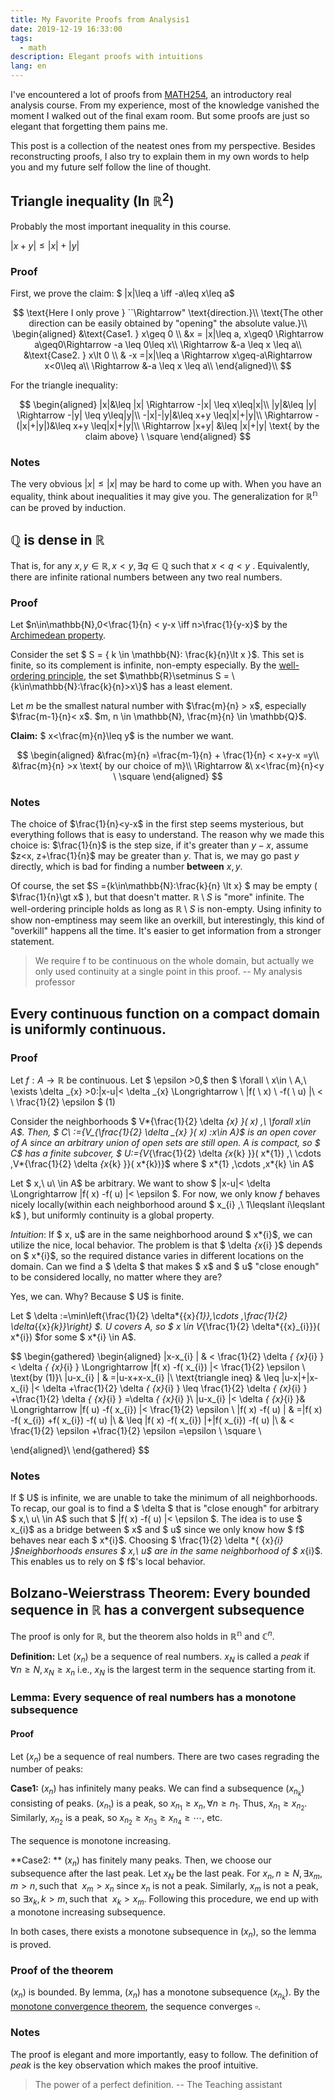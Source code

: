 ```yaml
---
title: My Favorite Proofs from Analysis1
date: 2019-12-19 16:33:00
tags:
  - math
description: Elegant proofs with intuitions
lang: en
---
```


I've encountered a lot of proofs from [MATH254](https://www.mcgill.ca/study/2019-2020/courses/math-254), an introductory real analysis course. From my experience, most of the knowledge vanished the moment I walked out of the final exam room. But some proofs are just so elegant that forgetting them pains me.

This post is a collection of the neatest ones from my perspective. Besides reconstructing proofs, I also try to explain them in my own words to help you and my future self follow the line of thought.

## Triangle inequality (In $\mathbb{R}^2$)

Probably the most important inequality in this course.

$|x+y|\leq|x|+|y|$

### Proof

First, we prove the claim: $ |x|\leq a \iff -a\leq x\leq a$

$$
\text{Here I only prove } ``\Rightarrow" \text{direction.}\\ \text{The other direction can be easily obtained by "opening" the absolute value.}\\
\begin{aligned}
&\text{Case1. } x\geq 0 \\
&x = |x|\leq a, x\geq0 \Rightarrow a\geq0\Rightarrow -a \leq 0\leq x\\
\Rightarrow &-a \leq x \leq a\\
&\text{Case2. } x\lt 0 \\
& -x =|x|\leq a \Rightarrow x\geq-a\Rightarrow x<0\leq a\\
\Rightarrow &-a \leq x \leq a\\
\end{aligned}\\
$$

For the triangle inequality:

$$
\begin{aligned}
|x|&\leq |x| \Rightarrow -|x| \leq x\leq|x|\\
|y|&\leq |y| \Rightarrow -|y| \leq y\leq|y|\\
-|x|-|y|&\leq x+y \leq|x|+|y|\\
\Rightarrow -(|x|+|y|)&\leq x+y \leq|x|+|y|\\
\Rightarrow |x+y| &\leq |x|+|y| \text{ by the claim above} \ \square
\end{aligned}
$$

### Notes

The very obvious $|x|\leq|x|$ may be hard to come up with. When you have an equality, think about inequalities it may give you. The generalization for $\mathbb{R^n}$ can be proved by induction.

## $\mathbb{Q}$ is dense in $\mathbb{R}$

That is, for any $x, y \in \mathbb{R}, x<y, \exists q \in \mathbb{Q}$ such that $x < q < y$ . Equivalently, there are infinite rational numbers between any two real numbers.

### Proof

Let $n\in\mathbb{N},0<\frac{1}{n} < y-x \iff n>\frac{1}{y-x}$ by the [Archimedean property](http://mathonline.wikidot.com/the-archimedean-property).

Consider the set $ S = \{ k \in \mathbb{N}: \frac{k}{n}\lt x \}$. This set is finite, so its complement is infinite, non-empty especially. By the [well-ordering principle](https://brilliant.org/wiki/the-well-ordering-principle/), the set $\mathbb{R}\setminus S = \{k\in\mathbb{N}:\frac{k}{n}>x\}$ has a least element.

Let $m$ be the smallest natural number with $\frac{m}{n} > x$, especially $\frac{m-1}{n}< x$. $m, n \in \mathbb{N}, \frac{m}{n} \in \mathbb{Q}$.

**Claim:** $ x<\frac{m}{n}\leq y$ is the number we want.

$$
\begin{aligned}
&\frac{m}{n} =\frac{m-1}{n} + \frac{1}{n} < x+y-x =y\\
&\frac{m}{n} >x \text{ by our choice of m}\\
\Rightarrow &\  x<\frac{m}{n}<y \ \square
\end{aligned}
$$

### Notes

The choice of $\frac{1}{n}<y-x$ in the first step seems mysterious, but everything follows that is easy to understand. The reason why we made this choice is: $\frac{1}{n}$ is the step size, if it's greater than $y-x$, assume $z<x, z+\frac{1}{n}$ may be greater than $y$. That is, we may go past $y$ directly, which is bad for finding a number **between** $x, y$.

Of course, the set $S =\{k\in\mathbb{N}:\frac{k}{n} \lt x\} $ may be empty ( $\frac{1}{n}\gt x$ ), but that doesn't matter. $\mathbb{R}\setminus S$ is "more" infinite. The well-ordering principle holds as long as $\mathbb{R}\setminus S$ is non-empty. Using infinity to show non-emptiness may seem like an overkill, but interestingly, this kind of "overkill" happens all the time. It's easier to get information from a stronger statement.

> We require f to be continuous on the whole domain, but actually we only used continuity at a single point in this proof. -- My analysis professor

## Every continuous function on a compact domain is uniformly continuous.

### Proof

Let $f: A→ \mathbb{R}$ be continuous. Let $ \epsilon >0,$ then $ \forall \ x\in \ A,\ \exists \delta _{x} >0:|x-u|< \delta _{x} \Longrightarrow \ |f( \ x) \ -f( \ u) |\ < \ \frac{1}{2} \epsilon $ (1)

Consider the neighborhoods $ V*{\frac{1}{2} \delta *{x} }( x) ,\ \forall x\in A$. Then, $ C\ :=\{V_{\frac{1}{2} \delta _{x} }( x) :x\in A\}$ is an open cover of A since an arbitrary union of open sets are still open. A is compact, so $ C$ has a finite subcover, $ U:=\{V*{\frac{1}{2} \delta *{x*{k} }}( x*{1}) ,\ \cdots ,V*{\frac{1}{2} \delta *{x*{k} }}( x*{k})\}$ where $ x*{1} ,\cdots ,x*{k} \in A$

Let $ x,\ u\ \in A$ be arbitrary. We want to show $ |x-u|< \delta \Longrightarrow |f( x) -f( u) |< \epsilon $. For now, we only know $f$ behaves nicely locally(within each neighborhood around $ x\_{i} ,\ 1\leqslant i\leqslant k$ ), but uniformly continuity is a global property.

_Intuition_: If $ x, u$ are in the same neighborhood around $ x*{i}$, we can utilize the nice, local behavior. The problem is that $ \delta *{x*{i} }$ depends on $ x*{i}$, so the required distance varies in different locations on the domain. Can we find a $ \delta $ that makes $ x$ and $ u$ "close enough" to be considered locally, no matter where they are?

Yes, we can. Why? Because $ U$ is finite.

Let $ \delta :=\min\left\{\frac{1}{2} \delta*{{x}*{1}},\cdots ,\frac{1}{2} \delta*{{x}*{k}}\right\} $. $U$ covers A, so $ x \in V*{\frac{1}{2} \delta*{{x}_{i}}}( x*{i}) $for some $ x*{i} \in A$.

$$
\begin{gathered}
\begin{aligned}
|x-x_{i} | & < \frac{1}{2} \delta _{ {x}_{i} } < \delta _{ {x}_{i} } \Longrightarrow |f( x) -f( x_{i}) |< \frac{1}{2} \epsilon \ \text{by (1)}\\
|u-x_{i} | & =|u-x+x-x_{i} |\\
 \text{triangle ineq} & \leq |u-x|+|x-x_{i} |< \delta +\frac{1}{2} \delta _{ {x}_{i} } \leq \frac{1}{2} \delta _{ {x}_{i} } +\frac{1}{2} \delta _{ {x}_{i} } =\delta _{ {x}_{i} }\\
|u-x_{i} |< \delta _{ {x}_{i} }& \Longrightarrow |f( u) -f( x_{i}) |< \frac{1}{2} \epsilon \\
|f( x) -f( u) | & =|f( x) -f( x_{i}) +f( x_{i}) -f( u) |\\
 & \leq |f( x) -f( x_{i}) |+|f( x_{i}) -f( u) |\\
 & < \frac{1}{2} \epsilon +\frac{1}{2} \epsilon =\epsilon \ \square \\

\end{aligned}\\
\end{gathered}
$$

### Notes

If $ U$ is infinite, we are unable to take the minimum of all neighborhoods. To recap, our goal is to find a $ \delta $ that is "close enough" for arbitrary $ x,\ u\ \in A$ such that $ |f( x) -f( u) |< \epsilon $. The idea is to use $ x_{i}$ as a bridge between $ x$ and $ u$ since we only know how $ f$ behaves near each $ x*{i}$. Choosing $ \frac{1}{2} \delta *{ {x}_{i} }$neighborhoods ensures $ x,\ u$ are in the same neighborhood of $ x_{i}$. This enables us to rely on $ f$'s local behavior.

## Bolzano-Weierstrass Theorem: Every bounded sequence in $\mathbb{R}$ has a convergent subsequence

The proof is only for $\mathbb{R}$, but the theorem also holds in $\mathbb{R^n}$ and $\mathbb{C}^n$.

**Definition:** Let $(x_n)$ be a sequence of real numbers. $x_N$ is called a _peak_ if $\forall n\geq N, x_N\geq x_n$ i.e., $x_N$ is the largest term in the sequence starting from it.

### Lemma: Every sequence of real numbers has a monotone subsequence

#### Proof

Let $(x_n)$ be a sequence of real numbers. There are two cases regrading the number of peaks:

**Case1:** $(x_n)$ has infinitely many peaks. We can find a subsequence $(x_{n_{k} })$ consisting of peaks. $(x_{n_{1} })$ is a peak, so $x_{n_{1} } \geq x_n, \forall n\geq n_1$. Thus, $x_{n_{1} }\geq x_{n_{2} }$. Similarly, $x_{n_{2} }$ is a peak, so $x_{n_{2} } \geq x_{n_{3} } \geq x_{n_{4} } \geq \cdots$, etc.

The sequence is monotone increasing.

**Case2: ** $(x_n)$ has finitely many peaks. Then, we choose our subsequence after the last peak. Let $x_N$ be the last peak. For $x_n, n\geq N, \exists x_m, m\gt n, \text{such that } \ x_m \gt x_n$ since $x_n$ is not a peak. Similarly, $x_m$ is not a peak, so $\exists x_k, k\gt m, \text{such that } \ x_k \gt x_m$. Following this procedure, we end up with a monotone increasing subsequence.

In both cases, there exists a monotone subsequence in $(x_n)$, so the lemma is proved.

### Proof of the theorem

$(x_n)$ is bounded. By lemma, $(x_n)$ has a monotone subsequence $(x_{n_{k} })$. By the [monotone convergence theorem](http://mathonline.wikidot.com/the-monotone-convergence-theorem/), the sequence converges $\square$.

### Notes

The proof is elegant and more importantly, easy to follow. The definition of _peak_ is the key observation which makes the proof intuitive.

> The power of a perfect definition. -- The Teaching assistant

[1]: http://mathonline.wikidot.com/the-archimedean-property 'No infinitely large  or infinitely small elements'
[2]: https://brilliant.org/wiki/the-well-ordering-principle/ 'Every non-empty set of positive integers contains a least element'
[3]: http://mathonline.wikidot.com/the-monotone-convergence-theorem/
